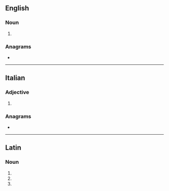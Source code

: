 ==English==

===Noun===
{{head|en|noun form}}

# {{plural of|en|triduum}}

===Anagrams===
* {{anagrams|en|a=adirtu|Taurid}}

----

==Italian==

===Adjective===
{{head|it|adjective form}}

# {{feminine singular of|it|triduo}}

===Anagrams===
* {{anagrams|it|a=adirtu|diruta|durati|durità|rudità}}

----

==Latin==

===Noun===
{{la-noun-form|trīdua}}

# {{inflection of|la|trīduum||nom|p}}
# {{inflection of|la|trīduum||acc|p}}
# {{inflection of|la|trīduum||voc|p}}